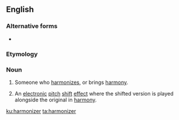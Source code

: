 ==English==

===Alternative forms===
* {{l|en|harmoniser}}

===Etymology===
{{suffix|en|harmonize|er|id2=agent noun}}

===Noun===
{{en-noun}}

# Someone who [[harmonize]]s, or brings [[harmony]].
# {{lb|en|music}} An [[electronic]] [[pitch]] [[shift]] [[effect]] where the shifted version is played alongside the original in [[harmony]].

[[ku:harmonizer]]
[[ta:harmonizer]]